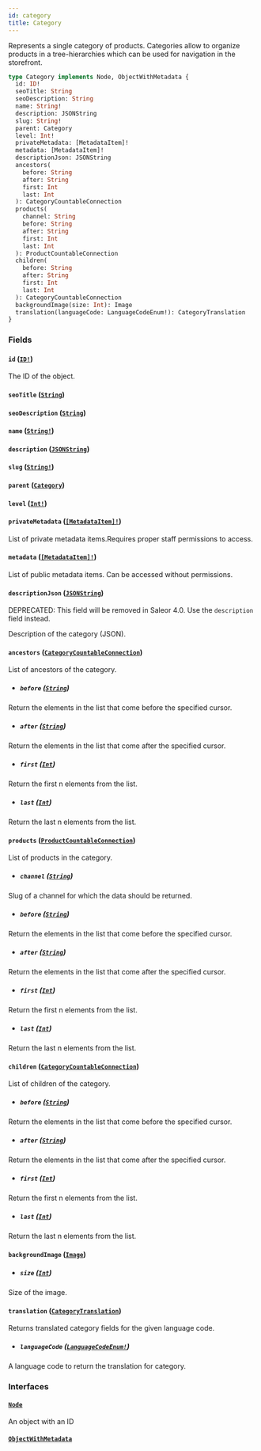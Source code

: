```yaml
---
id: category
title: Category
---
```


Represents a single category of products. Categories allow to organize products in a tree-hierarchies which can be used for navigation in the storefront.

```graphql
type Category implements Node, ObjectWithMetadata {
  id: ID!
  seoTitle: String
  seoDescription: String
  name: String!
  description: JSONString
  slug: String!
  parent: Category
  level: Int!
  privateMetadata: [MetadataItem]!
  metadata: [MetadataItem]!
  descriptionJson: JSONString
  ancestors(
    before: String
    after: String
    first: Int
    last: Int
  ): CategoryCountableConnection
  products(
    channel: String
    before: String
    after: String
    first: Int
    last: Int
  ): ProductCountableConnection
  children(
    before: String
    after: String
    first: Int
    last: Int
  ): CategoryCountableConnection
  backgroundImage(size: Int): Image
  translation(languageCode: LanguageCodeEnum!): CategoryTranslation
}
```

### Fields

#### `id` ([`ID!`](/docs/developer/api-reference/scalars/id))

The ID of the object.

#### `seoTitle` ([`String`](/docs/developer/api-reference/scalars/string))

#### `seoDescription` ([`String`](/docs/developer/api-reference/scalars/string))

#### `name` ([`String!`](/docs/developer/api-reference/scalars/string))

#### `description` ([`JSONString`](/docs/developer/api-reference/scalars/json-string))

#### `slug` ([`String!`](/docs/developer/api-reference/scalars/string))

#### `parent` ([`Category`](/docs/developer/api-reference/objects/category))

#### `level` ([`Int!`](/docs/developer/api-reference/scalars/int))

#### `privateMetadata` ([`[MetadataItem]!`](/docs/developer/api-reference/objects/metadata-item))

List of private metadata items.Requires proper staff permissions to access.

#### `metadata` ([`[MetadataItem]!`](/docs/developer/api-reference/objects/metadata-item))

List of public metadata items. Can be accessed without permissions.

#### `descriptionJson` ([`JSONString`](/docs/developer/api-reference/scalars/json-string))

<span class="badge badge--warning">DEPRECATED: This field will be removed in Saleor 4.0. Use the `description` field instead.</span>

Description of the category (JSON).

#### `ancestors` ([`CategoryCountableConnection`](/docs/developer/api-reference/objects/category-countable-connection))

List of ancestors of the category.

- ##### `before` ([`String`](/docs/developer/api-reference/scalars/string))

Return the elements in the list that come before the specified cursor.

- ##### `after` ([`String`](/docs/developer/api-reference/scalars/string))

Return the elements in the list that come after the specified cursor.

- ##### `first` ([`Int`](/docs/developer/api-reference/scalars/int))

Return the first n elements from the list.

- ##### `last` ([`Int`](/docs/developer/api-reference/scalars/int))

Return the last n elements from the list.

#### `products` ([`ProductCountableConnection`](/docs/developer/api-reference/objects/product-countable-connection))

List of products in the category.

- ##### `channel` ([`String`](/docs/developer/api-reference/scalars/string))

Slug of a channel for which the data should be returned.

- ##### `before` ([`String`](/docs/developer/api-reference/scalars/string))

Return the elements in the list that come before the specified cursor.

- ##### `after` ([`String`](/docs/developer/api-reference/scalars/string))

Return the elements in the list that come after the specified cursor.

- ##### `first` ([`Int`](/docs/developer/api-reference/scalars/int))

Return the first n elements from the list.

- ##### `last` ([`Int`](/docs/developer/api-reference/scalars/int))

Return the last n elements from the list.

#### `children` ([`CategoryCountableConnection`](/docs/developer/api-reference/objects/category-countable-connection))

List of children of the category.

- ##### `before` ([`String`](/docs/developer/api-reference/scalars/string))

Return the elements in the list that come before the specified cursor.

- ##### `after` ([`String`](/docs/developer/api-reference/scalars/string))

Return the elements in the list that come after the specified cursor.

- ##### `first` ([`Int`](/docs/developer/api-reference/scalars/int))

Return the first n elements from the list.

- ##### `last` ([`Int`](/docs/developer/api-reference/scalars/int))

Return the last n elements from the list.

#### `backgroundImage` ([`Image`](/docs/developer/api-reference/objects/image))

- ##### `size` ([`Int`](/docs/developer/api-reference/scalars/int))

Size of the image.

#### `translation` ([`CategoryTranslation`](/docs/developer/api-reference/objects/category-translation))

Returns translated category fields for the given language code.

- ##### `languageCode` ([`LanguageCodeEnum!`](/docs/developer/api-reference/enums/language-code-enum))

A language code to return the translation for category.

### Interfaces

#### [`Node`](/docs/developer/api-reference/interfaces/node)

An object with an ID

#### [`ObjectWithMetadata`](/docs/developer/api-reference/interfaces/object-with-metadata)
